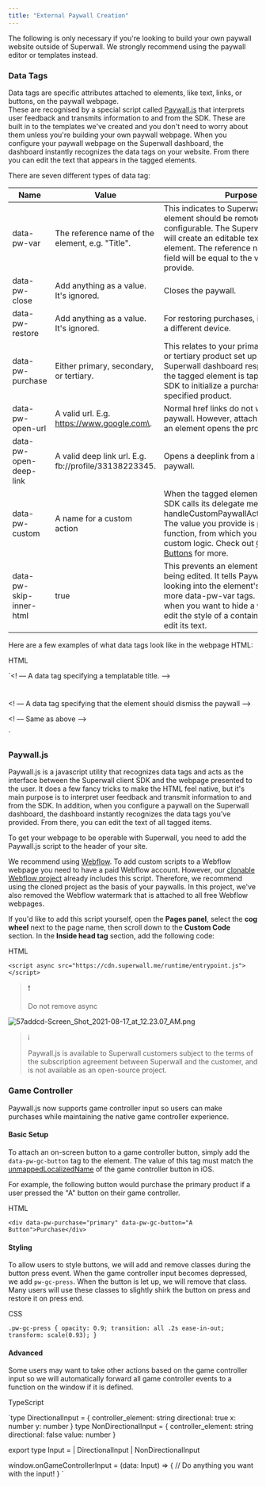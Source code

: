 ```yaml
---
title: "External Paywall Creation"
---
```


The following is only necessary if you're looking to build your own paywall website outside of Superwall. We strongly recommend using the paywall editor or templates instead.

### Data Tags

Data tags are specific attributes attached to elements, like text, links, or buttons, on the paywall webpage.  
These are recognised by a special script called [Paywall.js](/docs/advanced-paywall-creation#paywalljs) that interprets user feedback and transmits information to and from the SDK. These are built in to the templates we've created and you don't need to worry about them unless you're building your own paywall webpage. When you configure your paywall webpage on the Superwall dashboard, the dashboard instantly recognizes the data tags on your website. From there you can edit the text that appears in the tagged elements.

There are seven different types of data tag:

| Name                    | Value                                                 | Purpose                                                                                                                                                                                                                                                                        |
| ----------------------- | ----------------------------------------------------- | ------------------------------------------------------------------------------------------------------------------------------------------------------------------------------------------------------------------------------------------------------------------------------ |
| data-pw-var             | The reference name of the element, e.g. "Title".      | This indicates to Superwall that the element should be remotely configurable. The Superwall dashboard will create an editable text field for this element. The reference name of that text field will be equal to the value you provide.                                       |
| data-pw-close           | Add anything as a value. It's ignored.                | Closes the paywall.                                                                                                                                                                                                                                                            |
| data-pw-restore         | Add anything as a value. It's ignored.                | For restoring purchases, if you bought on a different device.                                                                                                                                                                                                                  |
| data-pw-purchase        | Either primary, secondary, or tertiary.               | This relates to your primary, secondary, or tertiary product set up in the Superwall dashboard respectively. When the tagged element is tapped, it tells the SDK to initialize a purchase of the specified product.                                                            |
| data-pw-open-url        | A valid url. E.g. <https://www.google.com\>.          | Normal href links do not work in a paywall. However, attaching this tag to an element opens the provided url.                                                                                                                                                                  |
| data-pw-open-deep-link  | A valid deep link url. E.g. fb://profile/33138223345. | Opens a deeplink from a button on a paywall.                                                                                                                                                                                                                                   |
| data-pw-custom          | A name for a custom action                            | When the tagged element is tapped, the SDK calls its delegate method handleCustomPaywallAction(withName:). The value you provide is passed to the function, from which you can perform custom logic. Check out [Custom Paywall Buttons](/docs/custom-paywall-events) for more. |
| data-pw-skip-inner-html | true                                                  | This prevents an element's text from being edited. It tells Paywall.js to keep looking into the element's children for more data-pw-var tags. This is useful when you want to hide a whole section or edit the style of a container, rather than edit its text.                |

Here are a few examples of what data tags look like in the webpage HTML:

HTML

`<! –– A data tag specifying a templatable title.  ––>
<h1 data-pw-var="title"></h1>

<! –– A data tag specifying that the element should dismiss the paywall ––>
<div data-pw-close="anything"></div>

<! –– Same as above ––>
<div data-pw-close></div>
`

### Paywall.js

Paywall.js is a javascript utility that recognizes data tags and acts as the interface between the Superwall client SDK and the webpage presented to the user. It does a few fancy tricks to make the HTML feel native, but it's main purpose is to interpret user feedback and transmit information to and from the SDK. In addition, when you configure a paywall on the Superwall dashboard, the dashboard instantly recognizes the data tags you’ve provided. From there, you can edit the text of all tagged items. 

To get your webpage to be operable with Superwall, you need to add the Paywall.js script to the header of your site.

We recommend using [Webflow](https://webflow.com). To add custom scripts to a Webflow webpage you need to have a paid Webflow account. However, our [clonable Webflow project](https://webflow.com/website/45-Paywall-Elements?ref=showcase-search&searchValue=superwall) already includes this script. Therefore, we recommend using the cloned project as the basis of your paywalls. In this project, we've also removed the Webflow watermark that is attached to all free Webflow webpages.

If you'd like to add this script yourself, open the **Pages panel**, select the **cog wheel** next to the page name, then scroll down to the **Custom Code** section. In the **Inside head tag** section, add the following code:

HTML

`<script async src="https://cdn.superwall.me/runtime/entrypoint.js"></script>
`

> ❗️
> 
> Do not remove async

![](/images/bc9fb2b-57addcd-Screen_Shot_2021-08-17_at_12.23.07_AM.png "57addcd-Screen_Shot_2021-08-17_at_12.23.07_AM.png")

> ℹ
> 
> Paywall.js is available to Superwall customers subject to the terms of the subscription agreement between Superwall and the customer, and is not available as an open-source project.

### Game Controller

Paywall.js now supports game controller input so users can make purchases while maintaining the native game controller experience. 

#### Basic Setup

To attach an on-screen button to a game controller button, simply add the `data-pw-gc-button` tag to the element. The value of this tag must match the [unmappedLocalizedName](https://developer.apple.com/documentation/gamecontroller/gccontrollerelement/3681941-unmappedlocalizedname) of the game controller button in iOS. 

For example, the following button would purchase the primary product if a user pressed the "A" button on their game controller. 

HTML

`<div data-pw-purchase="primary" data-pw-gc-button="A Button">Purchase</div>
`

#### Styling

To allow users to style buttons, we will add and remove classes during the button press event. When the game controller input becomes depressed, we add `pw-gc-press`. When the button is let up, we will remove that class. Many users will use these classes to slightly shirk the button on press and restore it on press end. 

CSS

`.pw-gc-press {
	opacity: 0.9;
	transition: all .2s ease-in-out;
	transform: scale(0.93);
}
`

#### Advanced

Some users may want to take other actions based on the game controller input so we will automatically forward all game controller events to a function on the window if it is defined. 

TypeScript

`type DirectionalInput = {
  controller_element: string
  directional: true
  x: number
  y: number
}
type NonDirectionalInput  = {
  controller_element: string
  directional: false
  value: number
}

export type Input =
  | DirectionalInput
  | NonDirectionalInput

window.onGameControllerInput = (data: Input) => {
    // Do anything you want with the input!
}
`